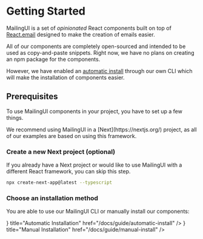 
# Getting Started

MailingUI is a set of _opinionated_ React components built on top of [React.email](https://react.email) designed to make the creation of emails easier.

All of our components are completely open-sourced and intended to be used as copy-and-paste snippets. Right now, we have no plans on creating an npm package for the components. 

However, we have enabled an [automatic install](/docs/guide/automatic-install) through our own CLI which will make the installation of components easier.

## Prerequisites

To use MailingUI components in your project, you have to set up a few things.

<Callout type="info" emoji="ℹ️">
We recommend using MailingUI in a [Next](https://nextjs.org/) project, as all of our examples are based on using this framework.
</Callout>


### Create a new Next project (optional)

If you already have a Next project or would like to use MailingUI with a different React framework, you can skip this step.

```bash copy
npx create-next-app@latest --typescript
```

### Choose an installation method

You are able to use our MailingUI CLI or manually install our components:

<Cards>
  <Card
    icon={<TerminalIcon />}
    title="Automatic Installation"
    href="/docs/guide/automatic-install"
  />
  <Card
    icon={<CopyIcon />}
    title="Manual Installation"
    href="/docs/guide/manual-install"
  />
</Cards>
